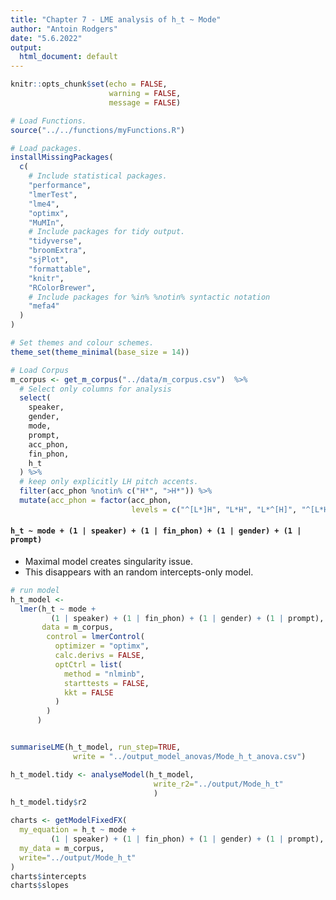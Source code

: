 ```yaml
---
title: "Chapter 7 - LME analysis of h_t ~ Mode"
author: "Antoin Rodgers"
date: "5.6.2022"
output:
  html_document: default
---
```


```r
knitr::opts_chunk$set(echo = FALSE,
                      warning = FALSE,
                      message = FALSE)

# Load Functions.
source("../../functions/myFunctions.R") 

# Load packages.
installMissingPackages(
  c(
    # Include statistical packages.
    "performance",
    "lmerTest",
    "lme4",
    "optimx",
    "MuMIn",
    # Include packages for tidy output.
    "tidyverse",
    "broomExtra",
    "sjPlot",
    "formattable",
    "knitr",
    "RColorBrewer",
    # Include packages for %in% %notin% syntactic notation
    "mefa4"
  )
)

# Set themes and colour schemes.
theme_set(theme_minimal(base_size = 14))

# Load Corpus
m_corpus <- get_m_corpus("../data/m_corpus.csv")  %>%
  # Select only columns for analysis
  select(
    speaker,
    gender,
    mode,
    prompt,
    acc_phon,
    fin_phon,
    h_t
  ) %>% 
  # keep only explicitly LH pitch accents.
  filter(acc_phon %notin% c("H*", ">H*")) %>%
  mutate(acc_phon = factor(acc_phon,
                           levels = c("^[L*]H", "L*H", "L*^[H]", "^[L*H]")))
```

#### `h_t ~ mode + (1 | speaker) + (1 | fin_phon) + (1 | gender) + (1 | prompt)`
- Maximal model creates singularity issue.
- This disappears with an random intercepts-only model.
```r

# run model
h_t_model <-
  lmer(h_t ~ mode +
         (1 | speaker) + (1 | fin_phon) + (1 | gender) + (1 | prompt),
       data = m_corpus,
        control = lmerControl(
          optimizer = "optimx",
          calc.derivs = FALSE,
          optCtrl = list(
            method = "nlminb",
            starttests = FALSE,
            kkt = FALSE
          )
        )
      )


summariseLME(h_t_model, run_step=TRUE,
              write = "../output_model_anovas/Mode_h_t_anova.csv")

```

```r

h_t_model.tidy <- analyseModel(h_t_model,
                                write_r2="../output/Mode_h_t"
                                )
h_t_model.tidy$r2

```

```r

charts <- getModelFixedFX(
  my_equation = h_t ~ mode +
         (1 | speaker) + (1 | fin_phon) + (1 | gender) + (1 | prompt),
  my_data = m_corpus,
  write="../output/Mode_h_t"
)
charts$intercepts
charts$slopes


```
